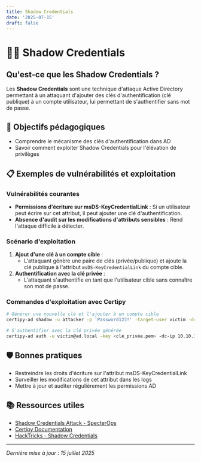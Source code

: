 ```yaml
---
title: Shadow Credentials
date: '2025-07-15'
draft: false
---
```


# 🕵️‍♂️ Shadow Credentials

## Qu'est-ce que les Shadow Credentials ?

Les **Shadow Credentials** sont une technique d'attaque Active Directory permettant à un attaquant d'ajouter des clés d'authentification (clé publique) à un compte utilisateur, lui permettant de s'authentifier sans mot de passe.

## 🎯 Objectifs pédagogiques
- Comprendre le mécanisme des clés d'authentification dans AD
- Savoir comment exploiter Shadow Credentials pour l'élévation de privilèges

## 📋 Exemples de vulnérabilités et exploitation

### Vulnérabilités courantes
- **Permissions d'écriture sur msDS-KeyCredentialLink** : Si un utilisateur peut écrire sur cet attribut, il peut ajouter une clé d'authentification.
- **Absence d'audit sur les modifications d'attributs sensibles** : Rend l'attaque difficile à détecter.

### Scénario d'exploitation
1. **Ajout d'une clé à un compte cible** :
   - L'attaquant génère une paire de clés (privée/publique) et ajoute la clé publique à l'attribut `msDS-KeyCredentialLink` du compte cible.
2. **Authentification avec la clé privée** :
   - L'attaquant s'authentifie en tant que l'utilisateur cible sans connaître son mot de passe.

### Commandes d'exploitation avec Certipy

```bash
# Générer une nouvelle clé et l'ajouter à un compte cible
certipy-ad shadow -u attacker -p 'Password123!' -target-user victim -dc-ip 10.10.10.2 -domain ad.local

# S'authentifier avec la clé privée générée
certipy-ad auth -u victim@ad.local -key <clé_privée.pem> -dc-ip 10.10.10.2
```

## 🛡️ Bonnes pratiques
- Restreindre les droits d'écriture sur l'attribut msDS-KeyCredentialLink
- Surveiller les modifications de cet attribut dans les logs
- Mettre à jour et auditer régulièrement les permissions AD

## 📚 Ressources utiles
- [Shadow Credentials Attack - SpecterOps](https://posts.specterops.io/shadow-credentials-abusing-key-trust-account-mapping-for-takeover-8ee1a53566ab)
- [Certipy Documentation](https://github.com/ly4k/Certipy)
- [HackTricks - Shadow Credentials](https://book.hacktricks.xyz/windows-hardening/active-directory-methodology/shadow-credentials)

---
*Dernière mise à jour : 15 juillet 2025* 